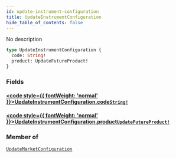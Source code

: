 ```yaml
---
id: update-instrument-configuration
title: UpdateInstrumentConfiguration
hide_table_of_contents: false
---
```








No description

```graphql
type UpdateInstrumentConfiguration {
  code: String!
  product: UpdateFutureProduct!
}
```


### Fields

#### [<code style={{ fontWeight: 'normal' }}>UpdateInstrumentConfiguration.<b>code</b></code>](#)<Bullet />[`String!`](/docs/testnet/graphql/scalars/string) <Badge class="secondary" text="non-null"/> <Badge class="secondary" text="scalar"/>
> 
> 

#### [<code style={{ fontWeight: 'normal' }}>UpdateInstrumentConfiguration.<b>product</b></code>](#)<Bullet />[`UpdateFutureProduct!`](/docs/testnet/graphql/objects/update-future-product) <Badge class="secondary" text="non-null"/> <Badge class="secondary" text="object"/>
> 
> 



### Member of

[`UpdateMarketConfiguration`](/docs/testnet/graphql/objects/update-market-configuration)  <Badge class="secondary" text="object"/>



